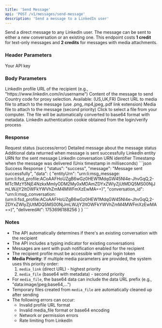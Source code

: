 ```yaml
---
title: 'Send Message'
api: 'POST /v1/messages/send-message'
description: 'Send a message to a LinkedIn user'
---
```


Send a direct message to any LinkedIn user. The message can be sent to either a new conversation or an existing one.
<Note>
  This endpoint costs **1 credit** for text-only messages and **2 credits** for messages with media attachments.
</Note>
### Header Parameters

<ParamField header="x-api-key" type="string" required>
  Your API key
</ParamField>

### Body Parameters

<ParamField body="linkedin_url" type="string" required>
  LinkedIn profile URL of the recipient (e.g., "https://www.linkedin.com/in/username")
</ParamField>

<ParamField body="message_text" type="string" required>
  Content of the message to send
</ParamField>
<ParamField body="country" type="string" default="FR">
  Country code for proxy selection. Available: (US,UK,FR)
</ParamField>
<ParamField body="media_link" type="string">
  Direct URL to media file to attach to the message (use .png,.mp4,jpeg,.pdf link extension)
</ParamField>
<ParamField body="media_file" type="file">
  Media file to attach to the message (second priority)
  <Note>
    Click to select a file from your computer. The file will be automatically converted to base64 format with metadata.
  </Note>
</ParamField>
<ParamField body="login_token" type="string" required>
  LinkedIn authentication cookie obtained from the login/verify process
</ParamField>

### Response

<ResponseField name="status" type="string">
  Request status (success/error)
</ResponseField>
<ResponseField name="message" type="string">
  Detailed message about the message status
</ResponseField>
<ResponseField name="data" type="object">
  Additional data returned when message is sent successfully
  <Expandable title="data properties">
    <ResponseField name="entityUrn" type="string">
      LinkedIn entity URN for the sent message
    </ResponseField>
    <ResponseField name="conversation_id" type="string">
      LinkedIn conversation URN identifier
    </ResponseField>
    <ResponseField name="deliveredAt" type="integer">
      Timestamp when the message was delivered (Unix timestamp in milliseconds)
    </ResponseField>
  </Expandable>
</ResponseField>


<ResponseExample>
```json Success Response
{
  "status": "success",
  "message": "Message sent successfully",
  "data": {
    "entityUrn": "urn:li:msg_message:(urn:li:fsd_profile:ACoAAFHoUZgB6wGz0HEW1MdqGW45NI4e-JhvGqQ,2-MTc1MzY5NjE4NzkxMmIyODM2My0xMDAmZDYxZWIyZjUtMDQ5MS00NjJmLWJjY2ItOWFkYWVhZmM4MWFmXzEwMA==)",
    "conversation_id": "urn:li:msg_conversation:(urn:li:fsd_profile:ACoAAFHoUZgB6wGz0HEW1MdqGW45NI4e-JhvGqQ,2-ZDYxZWIyZjUtMDQ5MS00NjJmLWJjY2ItOWFkYWVhZmM4MWFmXzEwMA==)",
    "deliveredAt": 1753696188256
  }
}
```


</ResponseExample>

### Notes
- The API automatically determines if there's an existing conversation with the recipient
- The API includes a typing indicator for existing conversations
- Messages are sent with push notification enabled for the recipient
- The recipient profile must be accessible with your login token
- **Media Priority**: If multiple media parameters are provided, the system uses this priority order:
  1. `media_link` (direct URL) - highest priority
  2. `media_file` (base64 with metadata) - second priority  
- For `media_file`, the base64 data can include the data URL prefix (e.g., "data:image/jpeg;base64,...")
- Temporary files created from `media_file` are automatically cleaned up after sending
- The following errors can occur:
  - Invalid profile URL format
  - Invalid media_file format or base64 encoding
  - Network or permission errors
  - Rate limiting from LinkedIn